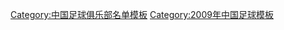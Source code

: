 {{Football squad with logo
 | name      = 2009年江苏舜天名单
 | bgcolor   = #1963DE
 | textcolor = #FFFAF7
 | teamname  = 江苏舜天足球俱乐部
 | seasontitle=[[2009年中国足球超级联赛|<span style="color: #FFFAF7;">2009年</span>]][[中国足球超级联赛|<span style="color: #FFFAF7;">中超联赛</span>]]第10名
 | teamlogo  = 
 | p1=[[邓小飞]]
 | p2=[[曹睿 (足球运动员)|曹睿]]
 | p3=[[唐田]]
 | p4=[[王翔]]
 | p5=[[任永顺]]
 | p6=[[郭明月]]
 | p7=[[谭斯]]
 | p8=[[姚翰林]]
 | p9=[[陆博飞]]
 | p10=[[李壮飞]]
 | p11=[[王扬]]
 | p12=[[李勣 (足球運動員)|李勣]]
 | p13=[[张波]]
 | p14=[[周云 (足球运动员)|周云]]
 | p15=[[胡明华]]
 | p16=[[邓卓翔]]
 | p17=[[荣昊]]
 | p18=[[李炽]]
 | p19=[[王杰 (1982年)|王杰]]
 | p20=[[王歆博|王伟龙]]
 | p21=[[刘涛 (足球运动员)|刘涛]]
 | p22=[[孙可]]
 | p23=[[邱冰]]
 | p24=[[吉翔]]
 | p25=[[戈伟]]
 | p26=[[关震]]
 | p27=[[路川琦]]
 | p28=[[范培培]]
 | p29=[[刘骥 (足球运动员)|刘骥]]
 | p30=[[卡洛斯·塞巴洛斯|卡洛斯]]
 | p31=[[埃雷尔森]]
 | p32=[[亚历山大·卡斯洛夫|亚历山大]]
 | p33=[[雷纳·戈麦斯|戈麦斯 (解)]]
 | p34=[[罗多福]]
 | p35=[[杰瑞瓦多·弗兰西斯科·多斯·桑托斯|杰尼尼奥]]
 | p36=[[渠成 (足球运动员)|渠成]]
 | p37=[[秦升]]
 | p38=[[唐淼 (1990年11月)|唐淼]]
 | p39=[[刘君 (足球运动员)|刘君]]
 | p40=[[邵扬天]]
 | manager=[[裴恩才]]
}}
<noinclude>
{{DEFAULTSORT:Jiangsu F.C. Squad 2009}}
[[Category:中国足球俱乐部名单模板]]
[[Category:2009年中国足球模板]]
</noinclude>